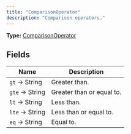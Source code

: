 ```yaml
---
title: "ComparisonOperator"
description: "Comparison operators."
---
```


**Type:** [ComparisonOperator](/api-reference/types/comparisonoperator)

## Fields

| Name | Description |
|------|-------------|
| `gt` → String | Greater than. |
| `gte` → String | Greater than or equal to. |
| `lt` → String | Less than. |
| `lte` → String | Less than or equal to. |
| `eq` → String | Equal to. |

